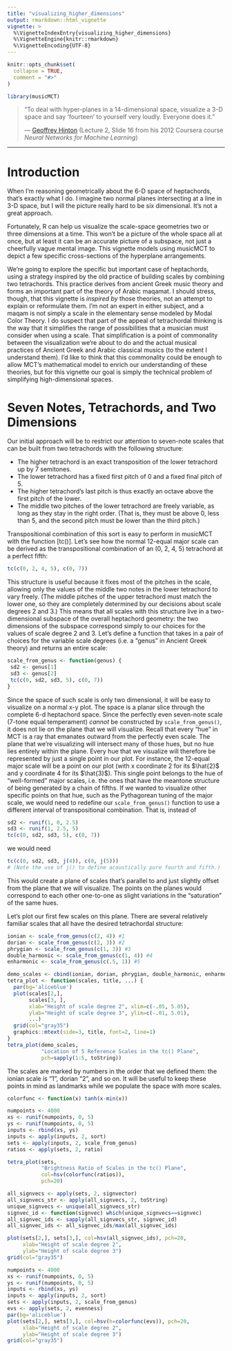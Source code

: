 ```yaml
---
title: "visualizing_higher_dimensions"
output: rmarkdown::html_vignette
vignette: >
  %\VignetteIndexEntry{visualizing_higher_dimensions}
  %\VignetteEngine{knitr::rmarkdown}
  %\VignetteEncoding{UTF-8}
---
```


```r
knitr::opts_chunk$set(
  collapse = TRUE,
  comment = "#>"
)
```

```r
library(musicMCT)
```

>"To deal with hyper-planes in a 14-dimensional space, visualize a 3-D space and say 'fourteen'
to yourself very loudly. Everyone does it."
>
>--- [Geoffrey Hinton](https://www.cs.toronto.edu/~hinton/coursera_slides.html)
(Lecture 2, Slide 16 from his 2012 Coursera course *Neural Networks for Machine Learning*)

---

# Introduction

When I'm reasoning geometrically about the 6-D space of heptachords, that's exactly what I
do. I imagine two normal planes intersecting at a line in 3-D space, but I will the picture
really hard to be six dimensional. It's not a great approach.

Fortunately, R can help us visualize the scale-space geometries two or three dimensions at
a time. This won't be a picture of the whole space all at once, but at least it can be an
accurate picture of a subspace, not just a cheerfully vague mental image. This vignette
models using musicMCT to depict a few specific cross-sections of the hyperplane arrangements.

We're going to explore the specific but important case of heptachords, using a strategy 
inspired by the old practice of building scales by combining two tetrachords.
This practice derives from ancient Greek music theory and forms an important part
of the theory of Arabic maqamat. I should stress, though, that this vignette is 
*inspired by* those theories, not an attempt to explain or reformulate them. I'm
not an expert in either subject, and a maqam is not simply a scale in the elementary
sense modeled by Modal Color Theory. I do suspect that part of the appeal of tetrachordal
thinking is the way that it simplifies the range of possibilities that a musician
must consider when using a scale. That simplification is a point of commonality between
the visualization we're about to do and the actual musical practices of Ancient Greek and
Arabic classical musics (to the extent I understand them). I'd like to think that this
commonality could be enough to allow MCT's mathematical model to enrich our understanding
of these theories, but for this vignette our goal is simply the technical problem of
simplifying high-dimensional spaces.

# Seven Notes, Tetrachords, and Two Dimensions

Our initial approach will be to restrict our attention to seven-note scales that can be
built from two tetrachords with the following structure:

* The higher tetrachord is an exact transposition of the lower tetrachord up by 7 semitones.
* The lower tetrachord has a fixed first pitch of 0 and a fixed final pitch of 5.
* The higher tetrachord's last pitch is thus exactly an octave above the first pitch of the lower.
* The middle two pitches of the lower tetrachord are freely variable, as long as they stay in the right order. (That is, they must be above 0, less than 5, and the second pitch must be lower than the third pitch.)

Transpositional combination of this sort is easy to perform in musicMCT with the function
[tc()]. Let's see how the normal 12-equal major scale can be derived as the transpositional
combination of an (0, 2, 4, 5) tetrachord at a perfect fifth:

```r
tc(c(0, 2, 4, 5), c(0, 7))
```

This structure is useful because it fixes most of the pitches in the scale, allowing only
the values of the middle two notes in the lower tetrachord to vary freely. (The middle
pitches of the upper tetrachord must match the lower one, so they are completely determined
by our decisions about scale degrees 2 and 3.) This means that all scales with this structure
live in a two-dimensional subspace of the overall heptachord geometry: the two dimensions
of the subspace correspond simply to our choices for the values of scale degree 2 and 3.
Let's define a function that takes in a pair of choices for the variable scale degrees (i.e.
a "genus" in Ancient Greek theory) and returns an entire scale:

```r
scale_from_genus <- function(genus) {
 sd2 <- genus[1]
 sd3 <- genus[2]
 tc(c(0, sd2, sd3, 5), c(0, 7))
}
```

Since the space of such scale is only two dimensional, it will be easy to visualize on a
normal x-y plot. The space is a planar slice through the complete 6-d heptachord space.
Since the perfectly even seven-note scale (7-tone equal temperament) *cannot* be constructed
by `scale_from_genus()`, it does not lie on the plane that we will visualize. Recall that
every "hue" in MCT is a ray that emanates outward from the perfectly even scale. The plane
that we're visualizing will intersect many of those hues, but no hue lies entirely within
the plane. Every hue that we visualize will therefore be represented by just a single point
in our plot. For instance, the 12-equal major scale will be a point on our plot (with x coordinate
2 for its $\hat{2}$ and y coordinate 4 for its $\hat{3}$). This single point belongs to
the hue of "well-formed" major scales, i.e. the ones that have the meantone structure of being
generated by a chain of fifths. If we wanted to visualize other specific points on that hue,
such as the Pythagorean tuning of the major scale, we would need to redefine our `scale_from_genus()`
function to use a different interval of transpositional combination. That is, instead of 

```r
sd2 <- runif(1, 0, 2.5)
sd3 <- runif(1, 2.5, 5)
tc(c(0, sd2, sd3, 5), c(0, 7))
```
we would need

```r
tc(c(0, sd2, sd3, j(4)), c(0, j(5)))
# (Note the use of j() to define acoustically pure fourth and fifth.)
```

This would create a plane of scales that's parallel to and just slightly offset from the
plane that we will visualize. The points on the planes would correspond to each other 
one-to-one as slight variations in the "saturation" of the same hues.

Let's plot our first few scales on this plane. There are several relatively familiar
scales that all have the desired tetrachordal structure:

```r
ionian <- scale_from_genus(c(2, 4)) #1
dorian <- scale_from_genus(c(2, 3)) #2
phrygian <- scale_from_genus(c(1, 3)) #3
double_harmonic <- scale_from_genus(c(1, 4)) #4
enharmonic <- scale_from_genus(c(.5, 1)) #5

demo_scales <- cbind(ionian, dorian, phrygian, double_harmonic, enharmonic)
tetra_plot <- function(scales, title, ...) {
  par(bg='aliceblue')
  plot(scales[2,], 
       scales[3, ], 
       xlab="Height of scale degree 2", xlim=c(-.05, 5.05),
       ylab="Height of scale degree 3", ylim=c(-.01, 5.01),
       ...)
  grid(col="gray35")
  graphics::mtext(side=3, title, font=2, line=1)
}
tetra_plot(demo_scales, 
           "Location of 5 Reference Scales in the tc() Plane",
           pch=sapply(1:5, toString)) 
```

The scales are marked by numbers in the order that we defined them: the ionian scale
is "1", dorian "2", and so on. It will be useful to keep these points in mind as
landmarks while we populate the space with more scales.


```r
colorfunc <- function(x) tanh(x-min(x))

numpoints <- 4000
xs <- runif(numpoints, 0, 5)
ys <- runif(numpoints, 0, 5)
inputs <- rbind(xs, ys)
inputs <- apply(inputs, 2, sort)
sets <- apply(inputs, 2, scale_from_genus)
ratios <- apply(sets, 2, ratio)

tetra_plot(sets, 
           "Brightness Ratio of Scales in the tc() Plane", 
           col=hsv(colorfunc(ratios)), 
           pch=20)
```


```r
all_signvecs <- apply(sets, 2, signvector)
all_signvecs_str <- apply(all_signvecs, 2, toString)
unique_signvecs <- unique(all_signvecs_str)
signvec_id <- function(signvec) which(unique_signvecs==signvec)
all_signvec_ids <- sapply(all_signvecs_str, signvec_id)
all_signvec_ids <- all_signvec_ids/max(all_signvec_ids)

plot(sets[2,], sets[3,], col=hsv(all_signvec_ids), pch=20, 
     xlab="Height of scale degree 2", 
     ylab="Height of scale degree 3")
grid(col="gray35")
```


```r

numpoints <- 4000
xs <- runif(numpoints, 0, 5)
ys <- runif(numpoints, 0, 5)
inputs <- rbind(xs, ys)
inputs <- apply(inputs, 2, sort)
sets <- apply(inputs, 2, scale_from_genus)
evs <- apply(sets, 2, evenness)
par(bg='aliceblue')
plot(sets[2,], sets[3,], col=hsv(h=colorfunc(evs)), pch=20, 
     xlab="Height of scale degree 2", 
     ylab="Height of scale degree 3")
grid(col="gray35")
```


